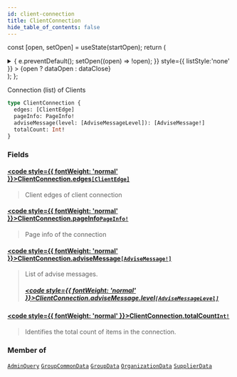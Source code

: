```yaml
---
id: client-connection
title: ClientConnection
hide_table_of_contents: false
---
```






const [open, setOpen] = useState(startOpen);
return (
<details {...(open ? { open: true } : {})} className="details" style={{ border:'none', boxShadow:'none', background:'var(--ifm-background-color)' }}>
<summary
onClick={(e) => {
e.preventDefault();
setOpen((open) => !open);
}}
style={{ listStyle:'none' }} >
{open ? dataOpen : dataClose}
</summary>
{open && children}
</details>
);
};

Connection (list) of Clients

```graphql
type ClientConnection {
  edges: [ClientEdge]
  pageInfo: PageInfo!
  adviseMessage(level: [AdviseMessageLevel]): [AdviseMessage!]
  totalCount: Int!
}
```

### Fields

#### [<code style={{ fontWeight: 'normal' }}>ClientConnection.<b>edges</b></code>](#)<Bullet />[`[ClientEdge]`](/api/objects/client-edge) <Badge class="badge badge--secondary" text="list"/> <Badge class="badge badge--secondary" text="object"/>

> Client edges of client connection

#### [<code style={{ fontWeight: 'normal' }}>ClientConnection.<b>pageInfo</b></code>](#)<Bullet />[`PageInfo!`](/api/objects/page-info) <Badge class="badge badge--secondary" text="non-null"/> <Badge class="badge badge--secondary" text="object"/>

> Page info of the connection

#### [<code style={{ fontWeight: 'normal' }}>ClientConnection.<b>adviseMessage</b></code>](#)<Bullet />[`[AdviseMessage!]`](/api/objects/advise-message) <Badge class="badge badge--secondary" text="list"/> <Badge class="badge badge--secondary" text="object"/>

> List of advise messages.
>
> ##### [<code style={{ fontWeight: 'normal' }}>ClientConnection.adviseMessage.<b>level</b></code>](#)<Bullet />[`[AdviseMessageLevel]`](/api/enums/advise-message-level) <Badge class="badge badge--secondary" text="list"/> <Badge class="badge badge--secondary" text="enum"/>

#### [<code style={{ fontWeight: 'normal' }}>ClientConnection.<b>totalCount</b></code>](#)<Bullet />[`Int!`](/api/scalars/int) <Badge class="badge badge--secondary" text="non-null"/> <Badge class="badge badge--secondary" text="scalar"/>

> Identifies the total count of items in the connection.

### Member of

[`AdminQuery`](/api/objects/admin-query) <Badge class="badge badge--secondary" text="object"/><Bullet />[`GroupCommonData`](/api/interfaces/group-common-data) <Badge class="badge badge--secondary" text="interface"/><Bullet />[`GroupData`](/api/objects/group-data) <Badge class="badge badge--secondary" text="object"/><Bullet />[`OrganizationData`](/api/objects/organization-data) <Badge class="badge badge--secondary" text="object"/><Bullet />[`SupplierData`](/api/objects/supplier-data) <Badge class="badge badge--secondary" text="object"/>
